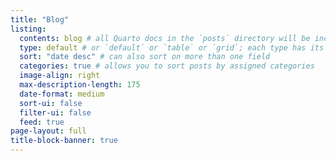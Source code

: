 ```yaml
---
title: "Blog"
listing: 
  contents: blog # all Quarto docs in the `posts` directory will be included on your listing page
  type: default # or `default` or `table` or `grid`; each type has its own set of yaml options to include
  sort: "date desc" # can also sort on more than one field
  categories: true # allows you to sort posts by assigned categories 
  image-align: right
  max-description-length: 175
  date-format: medium
  sort-ui: false
  filter-ui: false
  feed: true
page-layout: full
title-block-banner: true
---
```

